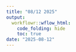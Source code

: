 ```yaml
---
title: "08/12 2025"
output:
  workflowr::wflow_html:
    code_folding: hide
    toc: true
date: "2025-08-12"
---
```


